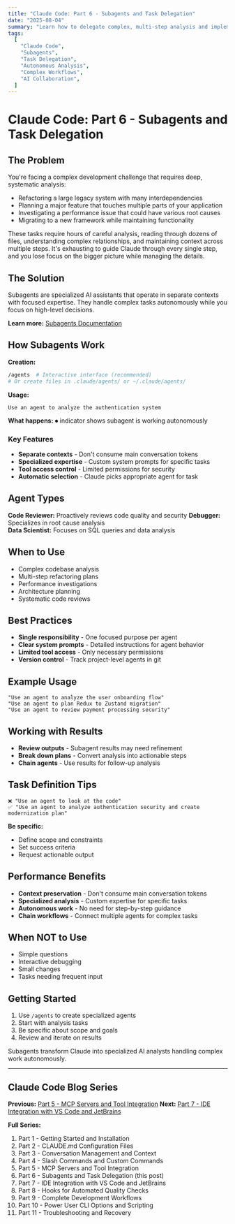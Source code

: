 ```yaml
---
title: "Claude Code: Part 6 - Subagents and Task Delegation"
date: "2025-08-04"
summary: "Learn how to delegate complex, multi-step analysis and implementation tasks to autonomous subagents. Let specialized AI agents handle comprehensive codebase analysis, feature planning, and systematic problem-solving while you focus on high-level decisions."
tags:
  [
    "Claude Code",
    "Subagents",
    "Task Delegation",
    "Autonomous Analysis",
    "Complex Workflows",
    "AI Collaboration",
  ]
---
```


# Claude Code: Part 6 - Subagents and Task Delegation

## The Problem

You're facing a complex development challenge that requires deep, systematic analysis:

- Refactoring a large legacy system with many interdependencies
- Planning a major feature that touches multiple parts of your application
- Investigating a performance issue that could have various root causes
- Migrating to a new framework while maintaining functionality

These tasks require hours of careful analysis, reading through dozens of files, understanding complex relationships, and maintaining context across multiple steps. It's exhausting to guide Claude through every single step, and you lose focus on the bigger picture while managing the details.

## The Solution

Subagents are specialized AI assistants that operate in separate contexts with focused expertise. They handle complex tasks autonomously while you focus on high-level decisions.

**Learn more:** [Subagents Documentation](https://docs.anthropic.com/en/docs/claude-code/sub-agents)

## How Subagents Work

**Creation:**
```bash
/agents  # Interactive interface (recommended)
# Or create files in .claude/agents/ or ~/.claude/agents/
```

**Usage:**
```
Use an agent to analyze the authentication system
```

**What happens:** ⏺ indicator shows subagent is working autonomously

### Key Features

- **Separate contexts** - Don't consume main conversation tokens
- **Specialized expertise** - Custom system prompts for specific tasks  
- **Tool access control** - Limited permissions for security
- **Automatic selection** - Claude picks appropriate agent for task

## Agent Types

**Code Reviewer:** Proactively reviews code quality and security
**Debugger:** Specializes in root cause analysis  
**Data Scientist:** Focuses on SQL queries and data analysis

## When to Use

- Complex codebase analysis
- Multi-step refactoring plans
- Performance investigations
- Architecture planning
- Systematic code reviews


## Best Practices

- **Single responsibility** - One focused purpose per agent
- **Clear system prompts** - Detailed instructions for agent behavior  
- **Limited tool access** - Only necessary permissions
- **Version control** - Track project-level agents in git

## Example Usage

```
"Use an agent to analyze the user onboarding flow"
"Use an agent to plan Redux to Zustand migration"  
"Use an agent to review payment processing security"
```

## Working with Results

- **Review outputs** - Subagent results may need refinement
- **Break down plans** - Convert analysis into actionable steps
- **Chain agents** - Use results for follow-up analysis

## Task Definition Tips

```
❌ "Use an agent to look at the code"
✅ "Use an agent to analyze authentication security and create modernization plan"
```

**Be specific:**
- Define scope and constraints
- Set success criteria
- Request actionable output

## Performance Benefits

- **Context preservation** - Don't consume main conversation tokens
- **Specialized analysis** - Custom expertise for specific tasks
- **Autonomous work** - No need for step-by-step guidance
- **Chain workflows** - Connect multiple agents for complex tasks

## When NOT to Use

- Simple questions
- Interactive debugging
- Small changes
- Tasks needing frequent input

## Getting Started

1. Use `/agents` to create specialized agents
2. Start with analysis tasks
3. Be specific about scope and goals
4. Review and iterate on results

Subagents transform Claude into specialized AI analysts handling complex work autonomously.

---

## Claude Code Blog Series

**Previous:** [Part 5 - MCP Servers and Tool Integration](./2025-08-03--claude-code-part-5-mcp-servers-tool-integration)
**Next:** [Part 7 - IDE Integration with VS Code and JetBrains](./2025-08-05--claude-code-part-7-ide-integration-vscode-jetbrains)

**Full Series:**

1. Part 1 - Getting Started and Installation
2. Part 2 - CLAUDE.md Configuration Files
3. Part 3 - Conversation Management and Context
4. Part 4 - Slash Commands and Custom Commands
5. Part 5 - MCP Servers and Tool Integration
6. Part 6 - Subagents and Task Delegation (this post)
7. Part 7 - IDE Integration with VS Code and JetBrains
8. Part 8 - Hooks for Automated Quality Checks
9. Part 9 - Complete Development Workflows
10. Part 10 - Power User CLI Options and Scripting
11. Part 11 - Troubleshooting and Recovery
